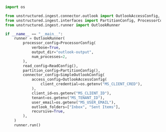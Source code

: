 ```python Python
import os

from unstructured.ingest.connector.outlook import OutlookAccessConfig, SimpleOutlookConfig
from unstructured.ingest.interfaces import PartitionConfig, ProcessorConfig, ReadConfig
from unstructured.ingest.runner import OutlookRunner

if __name__ == "__main__":
    runner = OutlookRunner(
        processor_config=ProcessorConfig(
            verbose=True,
            output_dir="outlook-output",
            num_processes=2,
        ),
        read_config=ReadConfig(),
        partition_config=PartitionConfig(),
        connector_config=SimpleOutlookConfig(
            access_config=OutlookAccessConfig(
                client_credential=os.getenv("MS_CLIENT_CRED"),
            ),
            client_id=os.getenv("MS_CLIENT_ID"),
            tenant=os.getenv("MS_TENANT_ID"),
            user_email=os.getenv("MS_USER_EMAIL"),
            outlook_folders=["Inbox", "Sent Items"],
            recursive=True,
        ),
    )
    runner.run()
```
